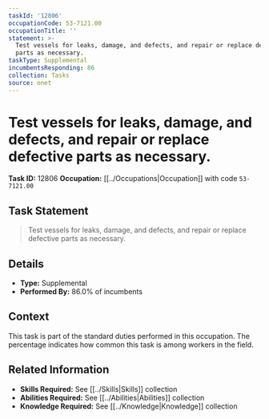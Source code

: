 ```yaml
---
taskId: '12806'
occupationCode: 53-7121.00
occupationTitle: ''
statement: >-
  Test vessels for leaks, damage, and defects, and repair or replace defective
  parts as necessary.
taskType: Supplemental
incumbentsResponding: 86
collection: Tasks
source: onet
---
```

# Test vessels for leaks, damage, and defects, and repair or replace defective parts as necessary.

**Task ID:** 12806
**Occupation:** [[../Occupations|Occupation]] with code `53-7121.00`

## Task Statement

> Test vessels for leaks, damage, and defects, and repair or replace defective parts as necessary.

## Details

- **Type:** Supplemental
- **Performed By:** 86.0% of incumbents

## Context

This task is part of the standard duties performed in this occupation. The percentage indicates how common this task is among workers in the field.

## Related Information

- **Skills Required:** See [[../Skills|Skills]] collection
- **Abilities Required:** See [[../Abilities|Abilities]] collection
- **Knowledge Required:** See [[../Knowledge|Knowledge]] collection
